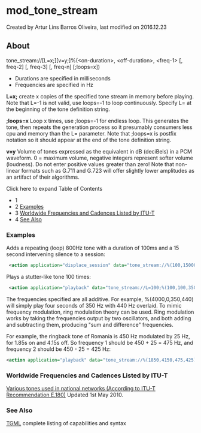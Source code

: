 
# mod_tone_stream 

 Created by  Artur Lins Barros Oliveira, last modified on 2016.12.23

## About

tone\_stream://\[L=x;\]\[v=y;\]%(&lt;on-duration>, &lt;off-duration>, &lt;freq-1> \[, freq-2\] \[, freq-3\] \[, freq-n\] \[;loops=x\])

* Durations are specified in milliseconds
* Frequencies are specified in Hz

**L=x;** create x copies of the specified tone stream in memory before playing. Note that L=-1 is not valid, use loops=-1 to loop continuously. Specify L= at the beginning of the tone definition string.

**;loops=x** Loop x times, use ;loops=-1 for endless loop. This generates the tone, then repeats the generation process so it presumably consumers less cpu and memory than the L= parameter. Note that ;loops=x is postfix notation so it should appear at the end of the tone definition string.

**v=y** Volume of tones expressed as the equivalent in dB (deciBels) in a PCM waveform. 0 = maximum volume, negative integers represent softer volume (loudness). Do not enter positive values greater than zero! Note that non-linear formats such as G.711 and G.723 will offer slightly lower amplitudes as an artifact of their algorithms.

Click here to expand Table of Contents

* 1 [](#--)
* 2 [Examples](#examples)
* 3 [Worldwide Frequencies and Cadences Listed by ITU-T](#worldwide-frequencies-and-cadences-listed-by-itu-t)
* 4 [See Also](#see-also)

###   

### Examples

Adds a repeating (loop) 800Hz tone with a duration of 100ms and a 15 second intervening silence to a session:

```xml
 <action application="displace_session" data="tone_stream://%(100,15000,800);loops=-1" />
```

  
Plays a stutter-like tone 100 times:

```xml
 <action application="playback" data="tone_stream://L=100;%(100,100,350,440)" />
```

  
The frequencies specified are all additive. For example, %(4000,0,350,440) will simply play four seconds of 350 Hz with 440 Hz overlaid. To mimic frequency modulation, ring modulation theory can be used. Ring modulation works by taking the frequencies output by two oscillators, and both adding and subtracting them, producing "sum and difference" frequencies.

For example, the ringback tone of Romania is 450 Hz modulated by 25 Hz, for 1.85s on and 4.15s off. So frequency 1 should be 450 + 25 = 475 Hz, and frequency 2 should be 450 - 25 = 425 Hz:

```xml
<action application="playback" data="tone_stream://%(1850,4150,475,425);loops=-1" />
```

### Worldwide Frequencies and Cadences Listed by ITU-T

[Various tones used in national networks (According to ITU-T Recommendation E.180)](http://www.itu.int/dms%5Fpub/itu-t/opb/sp/T-SP-E.180-2010-PDF-E.pdf) Updated 1st May 2010.

### See Also

[TGML](./mod-dptools/mod-dptools:-gentones/TGML_6586573.mdx#lua) complete listing of capabilities and syntax


